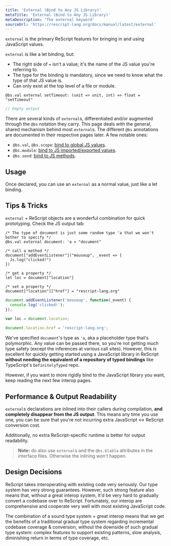 ```yaml
---
title: 'External (Bind to Any JS Library)'
metaTitle: 'External (Bind to Any JS Library)'
metaDescription: 'The external keyword'
sourceUrl: 'https://rescript-lang.org/docs/manual/latest/external'
---
```


`external` is the primary ReScript features for bringing in and using JavaScript values.

`external` is like a let binding, but:

- The right side of `=` isn't a value; it's the name of the JS value you're referring to.
- The type for the binding is mandatory, since we need to know what the type of that JS value is.
- Can only exist at the top level of a file or module.

```reason
@bs.val external setTimeout: (unit => unit, int) => float = "setTimeout"
```

```js
// Empty output
```

There are several kinds of `external`s, differentiated and/or augmented through the `@bs` notation they carry. This page deals with the general, shared mechanism behind most `external`s. The different `@bs` annotations are documented in their respective pages later. A few notable ones:

- `@bs.val`, `@bs.scope`: [bind to global JS values](bind-to-global-js-values).
- `@bs.module`: [bind to JS imported/exported values](import-from-export-to-js).
- `@bs.send`: [bind to JS methods](bind-to-js-function).

## Usage

Once declared, you can use an `external` as a normal value, just like a let binding.

## Tips & Tricks

`external` + ReScript objects are a wonderful combination for quick prototyping. Check the JS output tab:

```reason
/* The type of document is just some random type 'a that we won't bother to specify */
@bs.val external document: 'a = "document"

/* call a method */
document["addEventListener"]("mouseup", _event => {
  Js.log("clicked!")
})

/* get a property */
let loc = document["location"]

/* set a property */
document["location"]["href"] = "rescript-lang.org"
```

```js
document.addEventListener('mouseup', function(_event) {
  console.log('clicked!');
});

var loc = document.location;

document.location.href = 'rescript-lang.org';
```

We've specified `document`'s type as `'a`, aka a placeholder type that's polymorphic. Any value can be passed there, so you're not getting much type safety (except the inferences at various call sites). However, this is excellent for quickly getting started using a JavaScript library in ReScript **without needing the equivalent of a repository of typed bindings** like TypeScript's `DefinitelyTyped` repo.

However, if you want to more rigidly bind to the JavaScript library you want, keep reading the next few interop pages.

## Performance & Output Readability

`external`s declarations are inlined into their callers during compilation, **and completely disappear from the JS output**. This means any time you use one, you can be sure that you're not incurring extra JavaScript <-> ReScript conversion cost.

Additionally, no extra ReScript-specific runtime is better for output readability.

> **Note:** do also use `external`s and the `@bs.blabla` attributes in the interface files. Otherwise the inlining won't happen.

## Design Decisions

ReScript takes interoperating with existing code very seriously. Our type system has very strong guarantees. However, such strong feature also means that, without a great interop system, it'd be very hard to gradually convert a codebase over to ReScript. Fortunately, our interop are comprehensive and cooperate very well with most existing JavaScript code.

The combination of a sound type system + great interop means that we get the benefits of a traditional gradual type system regarding incremental codebase coverage & conversion, without the downside of such gradual type system: complex features to support existing patterns, slow analysis, diminishing return in terms of type coverage, etc.
